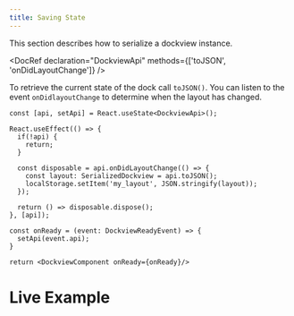 ```yaml
---
title: Saving State
---
```




This section describes how to serialize a dockview instance.

<DocRef declaration="DockviewApi" methods={['toJSON', 'onDidLayoutChange']} />

To retrieve the current state of the dock call `toJSON()`.
You can listen to the event `onDidlayoutChange` to determine when the layout has changed.

```tsx
const [api, setApi] = React.useState<DockviewApi>();

React.useEffect(() => {
  if(!api) {
    return;
  }

  const disposable = api.onDidLayoutChange(() => {
    const layout: SerializedDockview = api.toJSON();
    localStorage.setItem('my_layout', JSON.stringify(layout));
  });

  return () => disposable.dispose();
}, [api]);

const onReady = (event: DockviewReadyEvent) => {
  setApi(event.api);
}

return <DockviewComponent onReady={onReady}/>
```

# Live Example

<LiveExample framework="react" id="dockview/layout"/>


